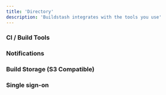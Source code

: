 ```yaml
---
title: 'Directory'
description: 'Buildstash integrates with the tools you use'
---
```


### CI / Build Tools

<CardGroup cols={2}>
  <Card title="GitHub Actions" icon="github" horizontal="true" href="/content/components/card-group" />

  <Card title="Jenkins" icon="jenkins" horizontal="true" href="/content/components/card-group" />
</CardGroup>

### Notifications

<CardGroup cols={2}>
  <Card title="Slack" icon="slack" horizontal="true" href="/content/components/card-group" />
</CardGroup>

### Build Storage (S3 Compatible)

<CardGroup cols={2}>
  <Card title="AWS S3" icon="aws" horizontal="true" href="/content/components/card-group" />

  <Card title="Cloudflare R2" icon="cloudflare" horizontal="true" href="/content/components/card-group" />
</CardGroup>

### Single sign-on

<CardGroup cols={2}>
  <Card title="JumpCloud" icon="user" horizontal="true" href="/integrations/sso/jumpcloud" />
</CardGroup>